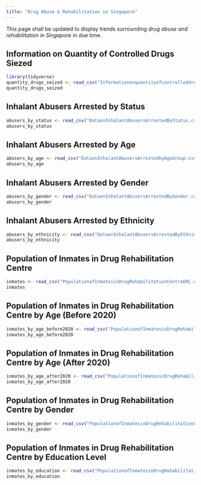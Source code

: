 ```yaml
---
title: "Drug Abuse & Rehabilitation in Singapore"
---
```


This page shall be updated to display trends surrounding *drug abuse and rehabilitation in Singapore* in due time.

## Information on Quantity of Controlled Drugs Siezed

```r
library(tidyverse)
quantity_drugs_seized <- read_csv("Informationonquantityofcontrolleddrugsseized.csv")
quantity_drugs_seized
```

## Inhalant Abusers Arrested by Status

```r
abusers_by_status <- read_csv("DataonInhalantAbusersArrestedByStatus.csv")
abusers_by_status
```

## Inhalant Abusers Arrested by Age

```r
abusers_by_age <- read_csv("DataonInhalantAbusersArrestedbyAgeGroup.csv")
abusers_by_age
```

## Inhalant Abusers Arrested by Gender

```r
abusers_by_gender <- read_csv("DataonInhalantAbusersArrestedByGender.csv")
abusers_by_gender
```

## Inhalant Abusers Arrested by Ethnicity

```r
abusers_by_ethnicity <- read_csv("DataonInhalantAbusersArrestedByEthnicGroup.csv")
abusers_by_ethnicity
```

## Population of Inmates in Drug Rehabilitation Centre

```r
inmates <- read_csv("PopulationofInmatesinDrugRehabilitationCentreDRC.csv")
inmates
```

## Population of Inmates in Drug Rehabilitation Centre by Age (Before 2020)

```r
inmates_by_age_before2020 <- read_csv("PopulationofInmatesinDrugRehabilitationCentreDRCbyAgeGroup20062020.csv")
inmates_by_age_before2020
```

## Population of Inmates in Drug Rehabilitation Centre by Age (After 2020)

```r
inmates_by_age_after2020 <- read_csv("PopulationofInmatesinDrugRehabilitationCentreDRCbyAgeGroup2020onwards.csv")
inmates_by_age_after2020
```

## Population of Inmates in Drug Rehabilitation Centre by Gender

```r
inmates_by_gender <- read_csv("PopulationofInmatesinDrugRehabilitationCentreDRCbyGender.csv")
inmates_by_gender
```

## Population of Inmates in Drug Rehabilitation Centre by Education Level

```r
inmates_by_education <- read_csv("PopulationofInmatesinDrugRehabilitationCentreDRCbyEducationLevel.csv")
inmates_by_education
```
